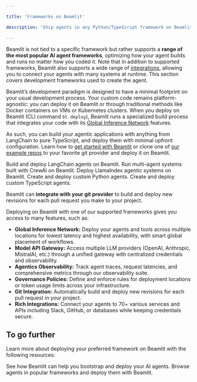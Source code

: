 ```yaml
---

title: 'Frameworks on Beamlit'

description: 'Ship agents in any Python/TypeScript framework on Beamlit.'

---
```


Beamlit is not tied to a specific framework but rather supports a **range of the most popular AI agent frameworks**, optimizing how your agent builds and runs no matter how you coded it. Note that in addition to supported frameworks, Beamlit also supports a wide range of [integrations](../Integrations), allowing you to connect your agents with many systems at runtime. This section covers development frameworks used to create the agent.

Beamlit’s development paradigm is designed to have a minimal footprint on your usual development process. Your custom code remains platform-agnostic: you can deploy it on Beamlit or through traditional methods like Docker containers on VMs or Kubernetes clusters. When you deploy on Beamlit (CLI command `bl deploy`), Beamlit runs a specialized build process that integrates your code with its [Global Inference Network](../Models/Global-Inference-Network) features.

As such, you can build your agentic applications with anything from LangChain to pure TypeScript, and deploy them with minimal upfront configuration. Learn how to [get started with Beamlit](../Get-started) or clone one of [our example repos](https://github.com/beamlit/templates/tree/main) to your favorite git provider and deploy it on Beamlit.

<CardGroup cols={2}>
<Card title="LangChain" icon="crow" href="/Agents/LangChain">
Build and deploy LangChain agents on Beamlit.
</Card>
<Card title="CrewAI" icon="c" href="/Frameworks/CrewAI">
Run multi-agent systems built with CrewAI on Beamlit.
</Card>
<Card title="LlamaIndex (coming soon!)" icon="horse">
Deploy LlamaIndex agentic systems on Beamlit.
</Card>
<Card title="Python" icon="python" href="/Agents/Develop-an-agent-py">
Create and deploy custom Python agents.
</Card>
<Card title="TypeScript" icon="js" href="/Agents/Develop-an-agent-ts">
Create and deploy custom TypeScript agents.
</Card>
</CardGroup>

Beamlit can **integrate with your git provider** to build and deploy new revisions for each pull request you make to your project.

Deploying on Beamlit with one of our supported frameworks gives you access to many features, such as:

- **Global Inference Network:** Deploy your agents and tools across multiple locations for lowest latency and highest availability, with smart global placement of workflows.
- **Model API Gateway:** Access multiple LLM providers (OpenAI, Anthropic, MistralAI, etc.) through a unified gateway with centralized credentials and observability.
- **Agentics Observability:** Track agent traces, request latencies, and comprehensive metrics through our observability suite.
- **Governance Policies:** Define and enforce rules for deployment locations or token usage limits across your infrastructure.
- **Git Integration:** Automatically build and deploy new revisions for each pull request in your project.
- **Rich Integrations:** Connect your agents to 70+ various services and APIs including Slack, GitHub, or databases while keeping credentials secure.

## To go further

Learn more about deploying your preferred framework on Beamlit with the following resources:

<CardGroup cols={2}>
<Card title="Read about our deployment features" icon="earth-americas" href="/Agents/Develop-an-agent">
See how Beamlit can help you bootstrap and deploy your AI agents.
</Card>
<Card title="Explore our template gallery" icon="up-right-from-square" href="[https://github.com/beamlit/templates/tree/main](https://github.com/beamlit/templates/tree/main)">
Browse agents in popular frameworks and deploy them with Beamlit.
</Card>
</CardGroup>